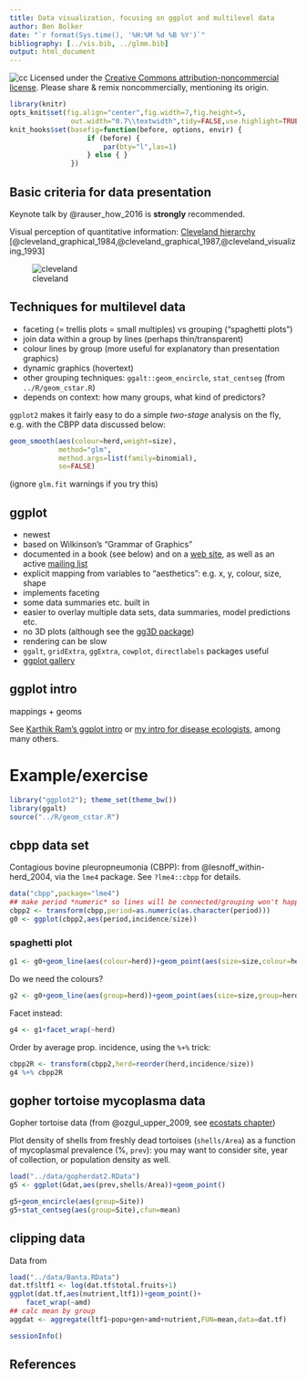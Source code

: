 ```yaml
---
title: Data visualization, focusing on ggplot and multilevel data
author: Ben Bolker
date: "`r format(Sys.time(), '%H:%M %d %B %Y')`"
bibliography: [../vis.bib, ../glmm.bib]
output: html_document
---
```


![cc](pix/cc-attrib-nc.png)
Licensed under the 
[Creative Commons attribution-noncommercial license](http://creativecommons.org/licenses/by-nc/3.0/).
Please share \& remix noncommercially, mentioning its origin.

```r
library(knitr)
opts_knit$set(fig.align="center",fig.width=7,fig.height=5,
               out.width="0.7\\textwidth",tidy=FALSE,use.highlight=TRUE)
knit_hooks$set(basefig=function(before, options, envir) {
                   if (before) {
                       par(bty="l",las=1)
                   } else { }
               })
``` 

## Basic criteria for data presentation

Keynote talk by @rauser_how_2016 is **strongly** recommended.

Visual perception of quantitative information: [Cleveland hierarchy](http://processtrends.com/toc_data_visualization.htm) [@cleveland_graphical_1984,@cleveland_graphical_1987,@cleveland_visualizing_1993]

![cleveland](pix/data_vis_1.png)

## Techniques for multilevel data

* faceting (= trellis plots = small multiples) vs grouping ("spaghetti plots")
* join data within a group by lines (perhaps thin/transparent)
* colour lines by group (more useful for explanatory than presentation graphics)
* dynamic graphics (hovertext)
* other grouping techniques: `ggalt::geom_encircle`, `stat_centseg` (from `../R/geom_cstar.R`)
* depends on context: how many groups, what kind of predictors?

`ggplot2` makes it fairly easy to do a simple *two-stage* analysis on the fly, e.g. with the CBPP data discussed below:

```r
geom_smooth(aes(colour=herd,weight=size),
            method="glm",
            method.args=list(family=binomial),
            se=FALSE)
```
(ignore `glm.fit` warnings if you try this)

## ggplot 

- newest
- based on Wilkinson's "Grammar of Graphics"
- documented in a book (see below) and on a [web site](http://had.co.nz/ggplot2), as well as an active [mailing list](http://groups.google.com/group/ggplot2)
- explicit mapping from variables to "aesthetics": e.g. x, y, colour, size, shape
- implements faceting
- some data summaries etc. built in
- easier to overlay multiple data sets, data summaries, model predictions etc.
- no 3D plots (although see the [gg3D package](https://github.com/AckerDWM/gg3D))
- rendering can be slow
- `ggalt`, `gridExtra`, `ggExtra`, `cowplot`, `directlabels` packages useful
- [ggplot gallery](http://www.ggplot2-exts.org/gallery/)

## ggplot intro

mappings + geoms

See [Karthik Ram's ggplot intro](https://github.com/karthikram/ggplot-lecture) or [my intro for disease ecologists](http://ms.mcmaster.ca/~bolker/eeid/ecology/ggplot.pdf), among many others.

# Example/exercise

```r
library("ggplot2"); theme_set(theme_bw())
library(ggalt)
source("../R/geom_cstar.R")
```

## cbpp data set
Contagious bovine pleuropneumonia (CBPP): from @lesnoff_within-herd_2004, via the `lme4` package. See `?lme4::cbpp` for details.

```r
data("cbpp",package="lme4")
## make period *numeric* so lines will be connected/grouping won't happen
cbpp2 <- transform(cbpp,period=as.numeric(as.character(period)))
g0 <- ggplot(cbpp2,aes(period,incidence/size))
```

### spaghetti plot

```r
g1 <- g0+geom_line(aes(colour=herd))+geom_point(aes(size=size,colour=herd))
```

Do we need the colours?
```r
g2 <- g0+geom_line(aes(group=herd))+geom_point(aes(size=size,group=herd))
```

Facet instead:

```r
g4 <- g1+facet_wrap(~herd)
```

Order by average prop. incidence, using the `%+%` trick:

```r
cbpp2R <- transform(cbpp2,herd=reorder(herd,incidence/size))
g4 %+% cbpp2R
```

## gopher tortoise mycoplasma data

Gopher tortoise data (from @ozgul_upper_2009, see [ecostats chapter](http://bbolker.github.io/mixedmodels-misc/ecostats_chap.html#data))

Plot density of shells from freshly dead tortoises (`shells/Area`) as a function of mycoplasmal prevalence (%, `prev`): you may want to consider site, year of collection, or population density as well.

```r
load("../data/gopherdat2.RData")
g5 <- ggplot(Gdat,aes(prev,shells/Area))+geom_point()
```

```r
g5+geom_encircle(aes(group=Site))
g5+stat_centseg(aes(group=Site),cfun=mean)
```

## clipping data

Data from

```r
load("../data/Banta.RData")
dat.tf$ltf1 <- log(dat.tf$total.fruits+1)
ggplot(dat.tf,aes(nutrient,ltf1))+geom_point()+
    facet_wrap(~amd)
## calc mean by group
aggdat <- aggregate(ltf1~popu+gen+amd+nutrient,FUN=mean,data=dat.tf)
```

```r
sessionInfo()
```

## References
